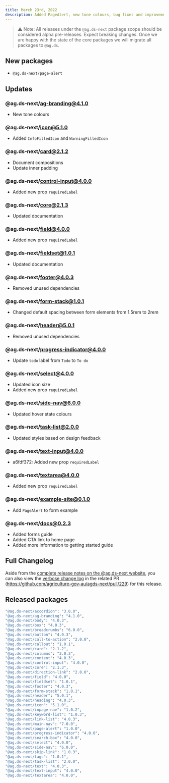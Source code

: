 ```yaml
---
title: March 23rd, 2022
description: Added PageAlert, new tone colours, bug fixes and improvements.
---
```


> ⚠️ Note: All releases under the `@ag.ds-next` package scope should be considered alpha pre-releases. Expect breaking changes. Once we are happy with the state of the core packages we will migrate all packages to `@ag.ds`.

## New packages

- `@ag.ds-next/page-alert`

## Updates

### @ag.ds-next/ag-branding@4.1.0

- New tone colours

### @ag.ds-next/icon@5.1.0

- Added `InfoFilledIcon` and `WarningFilledIcon`

### @ag.ds-next/card@2.1.2

- Document compositions
- Update inner padding

### @ag.ds-next/control-input@4.0.0

- Added new prop `requiredLabel`

### @ag.ds-next/core@2.1.3

- Updated documentation

### @ag.ds-next/field@4.0.0

- Added new prop `requiredLabel`

### @ag.ds-next/fieldset@1.0.1

- Updated documentation

### @ag.ds-next/footer@4.0.3

- Removed unused dependencies

### @ag.ds-next/form-stack@1.0.1

- Changed default spacing between form elements from 1.5rem to 2rem

### @ag.ds-next/header@5.0.1

- Removed unused dependencies

### @ag.ds-next/progress-indicator@4.0.0

- Update `todo` label from `Todo` to `To do`

### @ag.ds-next/select@4.0.0

- Updated icon size
- Added new prop `requiredLabel`

### @ag.ds-next/side-nav@6.0.0

- Updated hover state colours

### @ag.ds-next/task-list@2.0.0

- Updated styles based on design feedback

### @ag.ds-next/text-input@4.0.0

- a6fdf372: Added new prop `requiredLabel`

### @ag.ds-next/textarea@4.0.0

- Added new prop `requiredLabel`

### @ag.ds-next/example-site@0.1.0

- Add `PageAlert` to form example

### @ag.ds-next/docs@0.2.3

- Added forms guide
- Added CTA link to home page
- Added more information to getting started guide

## Full Changelog

Aside from the [complete release notes on the @ag.ds-next website](https://design-system.agriculture.gov.au/updates/2022-03-23), you can also view the [verbose change log](https://github.com/agriculture-gov-au/agds-next/pull/229) in the related PR (https://github.com/agriculture-gov-au/agds-next/pull/229) for this release.

## Released packages

```sh
"@ag.ds-next/accordion": "3.0.0",
"@ag.ds-next/ag-branding": "4.1.0",
"@ag.ds-next/body": "4.0.3",
"@ag.ds-next/box": "4.0.3",
"@ag.ds-next/breadcrumbs": "6.0.0",
"@ag.ds-next/button": "4.0.3",
"@ag.ds-next/call-to-action": "2.0.0",
"@ag.ds-next/callout": "1.0.1",
"@ag.ds-next/card": "2.1.2",
"@ag.ds-next/columns": "3.0.3",
"@ag.ds-next/content": "4.0.3",
"@ag.ds-next/control-input": "4.0.0",
"@ag.ds-next/core": "2.1.3",
"@ag.ds-next/direction-link": "2.0.0",
"@ag.ds-next/field": "4.0.0",
"@ag.ds-next/fieldset": "1.0.1",
"@ag.ds-next/footer": "4.0.3",
"@ag.ds-next/form-stack": "1.0.1",
"@ag.ds-next/header": "5.0.1",
"@ag.ds-next/heading": "4.0.3",
"@ag.ds-next/icon": "5.1.0",
"@ag.ds-next/inpage-nav": "1.0.2",
"@ag.ds-next/keyword-list": "1.0.3",
"@ag.ds-next/link-list": "4.0.3",
"@ag.ds-next/main-nav": "7.0.0",
"@ag.ds-next/page-alert": "1.0.0",
"@ag.ds-next/progress-indicator": "4.0.0",
"@ag.ds-next/search-box": "4.0.0",
"@ag.ds-next/select": "4.0.0",
"@ag.ds-next/side-nav": "6.0.0",
"@ag.ds-next/skip-link": "1.0.3",
"@ag.ds-next/tags": "1.0.1",
"@ag.ds-next/task-list": "2.0.0",
"@ag.ds-next/text": "4.0.3",
"@ag.ds-next/text-input": "4.0.0",
"@ag.ds-next/textarea": "4.0.0",
```
